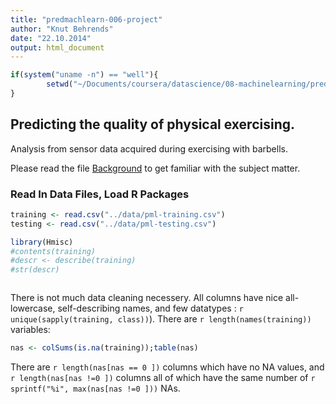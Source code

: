 ```yaml
---
title: "predmachlearn-006-project"
author: "Knut Behrends"
date: "22.10.2014"
output: html_document
---
```


```r
if(system("uname -n") == "well"){
        setwd("~/Documents/coursera/datascience/08-machinelearning/predmachlearn-006-project")
}

```
## Predicting the quality of physical exercising.


Analysis from sensor data acquired during exercising with barbells.

Please read the file [Background](background.html) to get familiar with the subject matter.

### Read In Data Files, Load R Packages
```r
training <- read.csv("../data/pml-training.csv")
testing <- read.csv("../data/pml-testing.csv")


```

```r
library(Hmisc)
#contents(training)
#descr <- describe(training)
#str(descr)



```
There is not much data cleaning necessery. All columns have nice all-lowercase, self-describing names, and few datatypes : `r unique(sapply(training, class))`).
There are `r length(names(training))` variables: 

```r
nas <- colSums(is.na(training));table(nas)

```
There are `r length(nas[nas == 0 ])` columns which have no NA values, and `r length(nas[nas !=0 ]) ` columns all of which have the same number of `r sprintf("%i", max(nas[nas !=0 ]))` NAs.